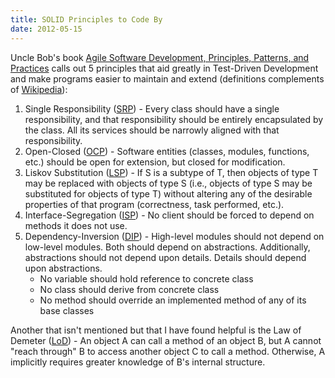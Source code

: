 ```yaml
---
title: SOLID Principles to Code By
date: 2012-05-15
---
```


Uncle Bob's book [Agile Software Development, Principles, Patterns, and Practices](https://www.amazon.com/Software-Development-Principles-Patterns-Practices/dp/0135974445) calls out 5 principles that aid greatly in Test-Driven Development and make programs easier to maintain and extend (definitions complements of [Wikipedia](https://en.wikipedia.org/wiki/SOLID)):

1. Single Responsibility ([SRP](https://en.wikipedia.org/wiki/Single-responsibility_principle)) - Every class should have a single responsibility, and that responsibility should be entirely encapsulated by the class. All its services should be narrowly aligned with that responsibility.
1. Open-Closed ([OCP](https://en.wikipedia.org/wiki/Open%E2%80%93closed_principle)) - Software entities (classes, modules, functions, etc.) should be open for extension, but closed for modification.
1. Liskov Substitution ([LSP](https://en.wikipedia.org/wiki/Liskov_substitution_principle)) - If S is a subtype of T, then objects of type T may be replaced with objects of type S (i.e., objects of type S may be substituted for objects of type T) without altering any of the desirable properties of that program (correctness, task performed, etc.).
1. Interface-Segregation ([ISP](https://en.wikipedia.org/wiki/Interface_segregation_principle)) - No client should be forced to depend on methods it does not use.
1. Dependency-Inversion ([DIP](https://en.wikipedia.org/wiki/Dependency_inversion_principle)) - High-level modules should not depend on low-level modules. Both should depend on abstractions. Additionally, abstractions should not depend upon details. Details should depend upon abstractions.
   - No variable should hold reference to concrete class
   - No class should derive from concrete class
   - No method should override an implemented method of any of its base classes

Another that isn't mentioned but that I have found helpful is the Law of Demeter ([LoD](https://en.wikipedia.org/wiki/Law_of_Demeter)) - An object A can call a method of an object B, but A cannot "reach through" B to access another object C to call a method. Otherwise, A implicitly requires greater knowledge of B's internal structure.
